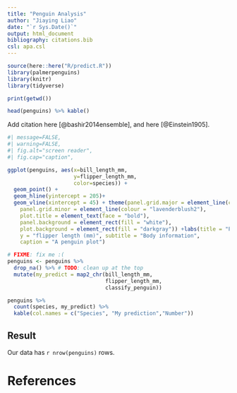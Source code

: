 ```yaml
---
title: "Penguin Analysis"
author: "Jiaying Liao"
date: "`r Sys.Date()`"
output: html_document
bibliography: citations.bib
csl: apa.csl
---
```


```r

source(here::here("R/predict.R"))
library(palmerpenguins)
library(knitr)
library(tidyverse)
```

```r
print(getwd())
```


```r
head(penguins) %>% kable()
```

Add citation here [@bashir2014ensemble], and here [@Einstein1905].


```r
#| message=FALSE,
#| warning=FALSE,
#| fig.alt="screen reader",
#| fig.cap="caption",

ggplot(penguins, aes(x=bill_length_mm, 
                     y=flipper_length_mm,
                     color=species)) +
  geom_point() +
  geom_hline(yintercept = 205)+
  geom_vline(xintercept = 45) + theme(panel.grid.major = element_line(colour = "lavenderblush3"),
    panel.grid.minor = element_line(colour = "lavenderblush2"),
    plot.title = element_text(face = "bold"),
    panel.background = element_rect(fill = "white"),
    plot.background = element_rect(fill = "darkgray")) +labs(title = "Penguins", x = "bill length (mm)",
    y = "flipper length (mm)", subtitle = "Body information",
    caption = "A penguin plot")
```


```r
# FIXME: fix me :(
penguins <- penguins %>%
  drop_na() %>% # TODO: clean up at the top
  mutate(my_predict = map2_chr(bill_length_mm, 
                               flipper_length_mm, 
                               classify_penguin))
```

```r
penguins %>%
  count(species, my_predict) %>%
  kable(col.names = c("Species", "My prediction","Number"))
```

## Result
<!--
TODO: this is an html comment
-->
Our data has `r nrow(penguins)` rows.


# References

